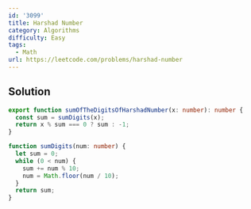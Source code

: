 ```yaml
---
id: '3099'
title: Harshad Number
category: Algorithms
difficulty: Easy
tags:
  - Math
url: https://leetcode.com/problems/harshad-number
---
```


## Solution

```typescript showLineNumbers
export function sumOfTheDigitsOfHarshadNumber(x: number): number {
  const sum = sumDigits(x);
  return x % sum === 0 ? sum : -1;
}

function sumDigits(num: number) {
  let sum = 0;
  while (0 < num) {
    sum += num % 10;
    num = Math.floor(num / 10);
  }
  return sum;
}
```

